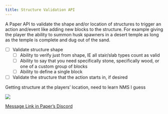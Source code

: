 ```yaml
---
title: Structure Validation API 
---
```


<Container>
<Row>
<Col>

A Paper API to validate the shape and/or location of structures to trigger an action and/event like adding new blocks to the structure. For example giving the player the ability to summon husk spawners in a desert temple as long as the temple is complete and dug out of the sand. 

- [ ]  Validate structure shape
    - [ ]  Ability to verify just from shape, IE all stair/slab types count as valid
    - [ ]  Ability to say that you need specifically stone, specifically wood, or one of a custom group of blocks
    - [ ]  Ability to define a single block
- [ ]  Validate the structure that the action starts in, if desired

Getting structure at the players’ location, need to learn NMS I guess

![](@site\static\image\Machine-Maker-Structure-Entry-Advancement.png)

[Message Link in Paper’s Discord](https://discord.com/channels/289587909051416579/555462289851940864/868625201028538389)

</Col>
</Row>
</Container>
